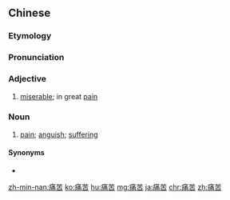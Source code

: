 {{also|苦痛}}
==Chinese==
{{zh-forms}}

===Etymology===
{{rfe|lang=zh}}

===Pronunciation===
{{zh-pron
|m=tòngkǔ
|c=tung3 fu2
|h=pfs=thung-khú
|mn=thòng-khó͘
|ma=Zh-tòngku.ogg
|cat=a,n
}}

===Adjective===
{{zh-adj}}

# [[miserable]]; in great [[pain]]

===Noun===
{{zh-noun}}

# [[pain]]; [[anguish]]; [[suffering]]
#: {{zh-x|減少{shǎo} 痛苦|to reduce '''suffering'''}}

====Synonyms====
* {{zh-l|痛楚}}

{{zh-cat|Elementary}}

[[zh-min-nan:痛苦]]
[[ko:痛苦]]
[[hu:痛苦]]
[[mg:痛苦]]
[[ja:痛苦]]
[[chr:痛苦]]
[[zh:痛苦]]